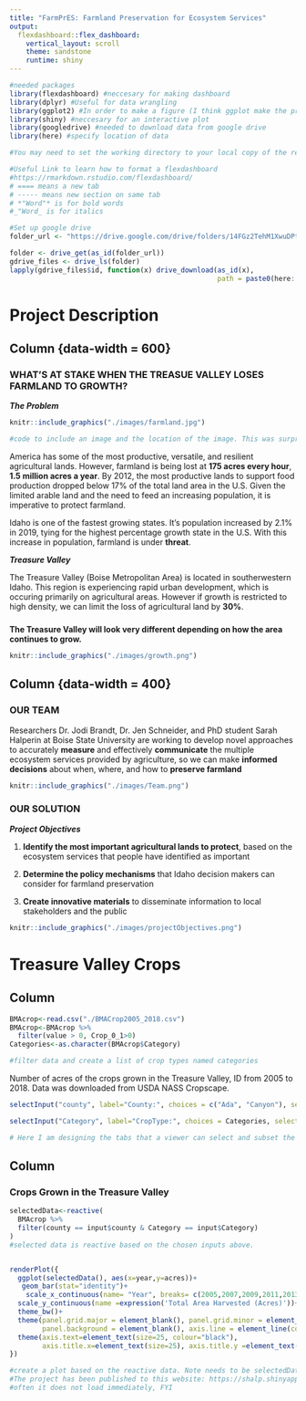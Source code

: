 ```yaml
---
title: "FarmPrES: Farmland Preservation for Ecosystem Services"
output: 
  flexdashboard::flex_dashboard:
    vertical_layout: scroll
    theme: sandstone
    runtime: shiny
---
```


```r
#needed packages
library(flexdashboard) #neccesary for making dashboard 
library(dplyr) #Useful for data wrangling
library(ggplot2) #In order to make a figure (I think ggplot make the prettiest ones)
library(shiny) #neccesary for an interactive plot
library(googledrive) #needed to download data from google drive 
library(here) #specify location of data 

#You may need to set the working directory to your local copy of the respository and create a folder called HES598/Flexdashboard 

#Useful Link to learn how to format a flexdashboard 
#https://rmarkdown.rstudio.com/flexdashboard/
# ==== means a new tab 
# ----- means new section on same tab 
# *"Word"* is for bold words 
#_"Word_ is for italics 

#Set up google drive 
folder_url <- "https://drive.google.com/drive/folders/14FGz2TehM1XwuDPt6hNJk_RoZsrRKcjg" 

folder <- drive_get(as_id(folder_url))
gdrive_files <- drive_ls(folder)
lapply(gdrive_files$id, function(x) drive_download(as_id(x),
                                                   path = paste0(here::here("Flexdashboard/images/"), gdrive_files[gdrive_files$id==x,]$name), overwrite = TRUE)) #This downloads the images needed for the flexdashboard from the google drive folder. It downloads to a folder in the repository called images. You may need to make sure you have this folder on your computer for the code to successfully run. 

```

Project Description 
===================================== 

Column {data-width = 600}
-----------------------------------------------------------------------

### WHAT'S AT STAKE WHEN THE TREASUE VALLEY LOSES FARMLAND TO GROWTH? 

_**The Problem**_
```r
knitr::include_graphics("./images/farmland.jpg")

#code to include an image and the location of the image. This was surprisingly tempermental and I am not sure how to get it to work consistently. 
```
America has some of the most productive, versatile, and resilient agricultural lands. However, farmland is being lost at **175 acres every hour**, **1.5 million acres a year**. By 2012, the most productive lands to support food production dropped below 17% of the total land area in the U.S. Given the limited arable land and the need to feed an increasing population, it is imperative to protect farmland. 

Idaho is one of the fastest growing states. It's population increased by 2.1% in 2019, tying for the highest percentage growth state in the U.S. With this increase in population, farmland is under **threat**. 

_**Treasure Valley**_

The Treasure Valley (Boise Metropolitan Area) is located in southerwestern Idaho. This region is experiencing rapid urban development, which is occuring primarily on agricultural areas. However if growth is restricted to high density, we can limit the loss of agricultural land by **30%**. 

### 
**The Treasure Valley will look very different depending on how the area continues to grow.**
```r
knitr::include_graphics("./images/growth.png")
```


Column {data-width = 400}
-----------------------------------------------------------------------

### OUR TEAM 
Researchers Dr. Jodi Brandt, Dr. Jen Schneider, and PhD student Sarah Halperin at Boise State University are working to develop novel approaches to accurately **measure** and effectively **communicate** the multiple ecosystem services provided by agriculture, so we can make **informed decisions** about when, where, and how to **preserve farmland** 
```r
knitr::include_graphics("./images/Team.png")
```


### OUR SOLUTION
_**Project Objectives**_

1. **Identify the most important agricultural lands to protect**, based on the ecosystem services that people have identified as important

2. **Determine the policy mechanisms** that Idaho decision makers can consider for farmland preservation

3. **Create innovative materials** to disseminate information to local stakeholders and the public                                                                                                                                                                                                 
```r
knitr::include_graphics("./images/projectObjectives.png")
```

Treasure Valley Crops 
===================================== 


Column {.sidebar}
-------------------------------------------- 
```r
BMAcrop<-read.csv("./BMACrop2005_2018.csv")
BMAcrop<-BMAcrop %>%
  filter(value > 0, Crop_0_1>0) 
Categories<-as.character(BMAcrop$Category)

#filter data and create a list of crop types named categories 
```

Number of acres of the crops grown in the Treasure Valley, ID from 2005 to 2018. Data was downloaded from USDA NASS Cropscape.

```r
selectInput("county", label="County:", choices = c("Ada", "Canyon"), selected ="Ada")

selectInput("Category", label="CropType:", choices = Categories, selected ="Corn")

# Here I am designing the tabs that a viewer can select and subset the data based on. The end product you will be able to chose a county and the crop you want to seen shown on a bar graph. 
```

Column
---------------------------------------------------------------
### Crops Grown in the Treasure Valley

```r
  
selectedData<-reactive(
  BMAcrop %>%
  filter(county == input$county & Category == input$Category)
)
#selected data is reactive based on the chosen inputs above. 


renderPlot({
  ggplot(selectedData(), aes(x=year,y=acres))+
   geom_bar(stat="identity")+
    scale_x_continuous(name= "Year", breaks= c(2005,2007,2009,2011,2013,2015,2017))+
  scale_y_continuous(name =expression('Total Area Harvested (Acres)'))+ 
  theme_bw()+
  theme(panel.grid.major = element_blank(), panel.grid.minor = element_blank(),
        panel.background = element_blank(), axis.line = element_line(colour = "black"))+
  theme(axis.text=element_text(size=25, colour="black"),
        axis.title.x=element_text(size=25), axis.title.y =element_text(size=25, face="bold"), legend.text=element_text(size=10))
})

#create a plot based on the reactive data. Note needs to be selectedData() not selectedData because the reactive data is a function. 
#The project has been published to this website: https://shalp.shinyapps.io/farmpres/ 
#often it does not load immediately, FYI
```
